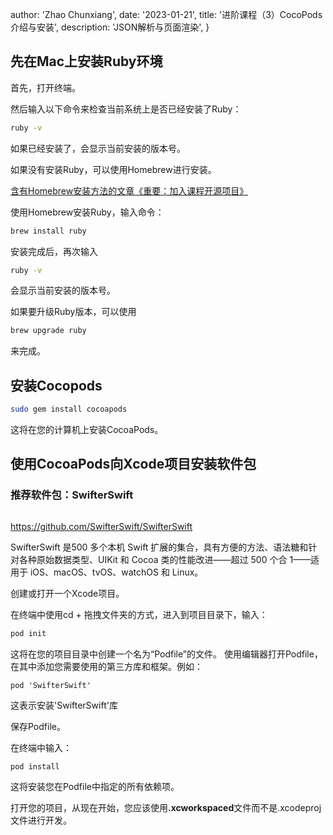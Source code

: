 

  author: 'Zhao Chunxiang',
  date: '2023-01-21',
  title: '进阶课程（3）CocoPods介绍与安装',
  description:
    'JSON解析与页面渲染',
}


## **先在Mac上安装Ruby环境**

首先，打开终端。

然后输入以下命令来检查当前系统上是否已经安装了Ruby：

```bash
ruby -v
```

如果已经安装了，会显示当前安装的版本号。

如果没有安装Ruby，可以使用Homebrew进行安装。

[含有Homebrew安装方法的文章《重要：加入课程开源项目》](/course/github_1)

使用Homebrew安装Ruby，输入命令：

```bash
brew install ruby
```

安装完成后，再次输入 

```bash
ruby -v 
```

会显示当前安装的版本号。

如果要升级Ruby版本，可以使用

```bash
brew upgrade ruby
```

来完成。



## **安装Cocopods**

```bash
sudo gem install cocoapods
```

这将在您的计算机上安装CocoaPods。


## **使用CocoaPods向Xcode项目安装软件包**

### **推荐软件包：SwifterSwift**

<Image src={swifterswift} alt="" />

https://github.com/SwifterSwift/SwifterSwift

SwifterSwift 是500 多个本机 Swift 扩展的集合，具有方便的方法、语法糖和针对各种原始数据类型、UIKit 和 Cocoa 类的性能改进——超过 500 个合 1——适用于 iOS、macOS、tvOS、watchOS 和 Linux。

创建或打开一个Xcode项目。

在终端中使用cd + 拖拽文件夹的方式，进入到项目目录下，输入：

```bash
pod init 
```

这将在您的项目目录中创建一个名为“Podfile”的文件。
使用编辑器打开Podfile，在其中添加您需要使用的第三方库和框架。例如：

```
pod 'SwifterSwift'
```

这表示安装'SwifterSwift'库

保存Podfile。

在终端中输入：

```bash
pod install 
```

这将安装您在Podfile中指定的所有依赖项。

打开您的项目，从现在开始，您应该使用<b>.xcworkspaced</b>文件而不是.xcodeproj文件进行开发。